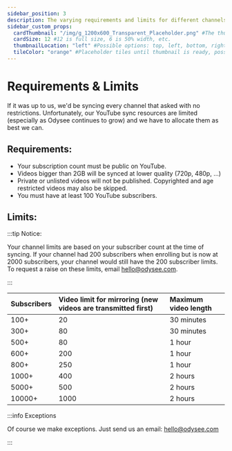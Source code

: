---
sidebar_position: 3
description: The varying requirements and limits for different channels.
sidebar_custom_props:
  cardThumbnail: "/img/g_1200x600_Transparent_Placeholder.png" #The thumbnail on the category card.
  cardSize: 12 #12 is full size, 6 is 50% width, etc.
  thumbnailLocation: "left" #Possible options: top, left, bottom, right, none
  tileColor: "orange" #Placeholder tiles until thumbnail is ready, possible options: blue, cream, darkpurple, lightpurple, mauve, orange, pink, none
---

# Requirements & Limits

If it was up to us, we'd be syncing every channel that asked with no restrictions. Unfortunately, our YouTube sync resources are limited (especially as Odysee continues to grow) and we have to allocate them as best we can.

## Requirements:

- Your subscription count must be public on YouTube.
- Videos bigger than 2GB will be synced at lower quality (720p, 480p, ...)
- Private or unlisted videos will not be published. Copyrighted and age restricted videos may also be skipped.
- You must have at least 100 YouTube subscribers.

## Limits:

:::tip Notice:

Your channel limits are based on your subscriber count at the time of syncing. If your channel had 200 subscribers when enrolling but is now at 2000 subscribers, your channel would still have the 200 subscriber limits. To request a raise on these limits, email hello@odysee.com.

:::

|Subscribers| Video limit for mirroring (new videos are transmitted first) | Maximum video length |
|:-|:-|:-|
|100+|20|30 minutes|
|300+|80|30 minutes|
|500+|80|1 hour|
|600+|200|1 hour|
|800+|250|1 hour|
|1000+|400|2 hours|
|5000+|500|2 hours|
|10000+|1000|2 hours|

:::info Exceptions

Of course we make exceptions. Just send us an email: hello@odysee.com

:::
